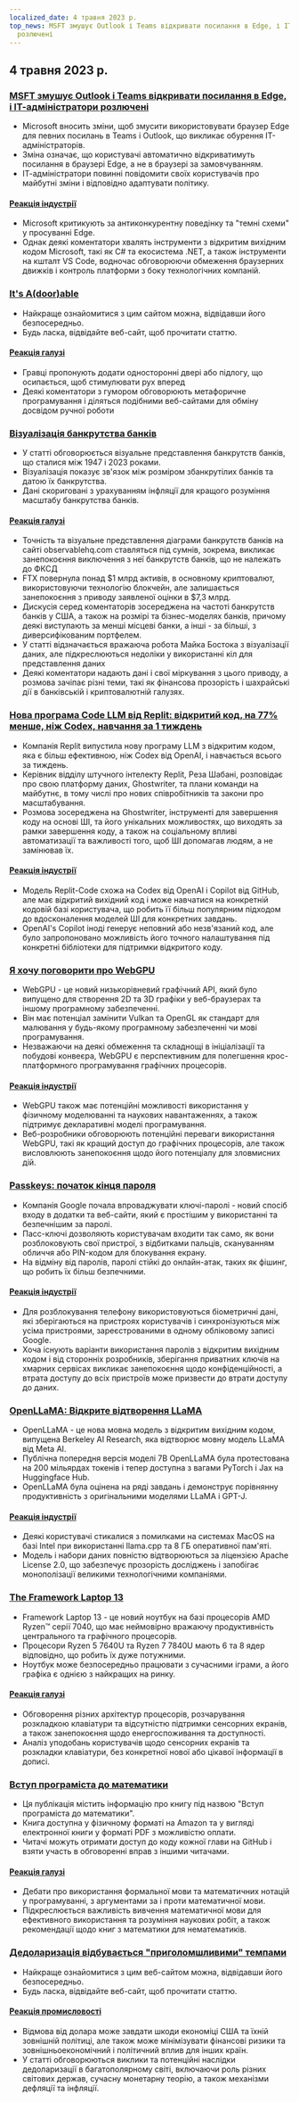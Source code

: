 ```yaml
---
localized_date: 4 травня 2023 р.
top_news: MSFT змушує Outlook і Teams відкривати посилання в Edge, і ІТ-адміністратори
  розлючені
---
```


## 4 травня 2023 р.

### [MSFT змушує Outlook і Teams відкривати посилання в Edge, і ІТ-адміністратори розлючені](https://www.theverge.com/2023/5/3/23709297/microsoft-edge-force-outlook-teams-web-links-open)

- Microsoft вносить зміни, щоб змусити використовувати браузер Edge для певних посилань в Teams і Outlook, що викликає обурення ІТ-адміністраторів.
- Зміна означає, що користувачі автоматично відкриватимуть посилання в браузері Edge, а не в браузері за замовчуванням.
- ІТ-адміністратори повинні повідомити своїх користувачів про майбутні зміни і відповідно адаптувати політику.

#### [Реакція індустрії](http://news.ycombinator.com/item?id=35800158)

- Microsoft критикують за антиконкурентну поведінку та "темні схеми" у просуванні Edge.
- Однак деякі коментатори хвалять інструменти з відкритим вихідним кодом Microsoft, такі як C# та екосистема .NET, а також інструменти на кшталт VS Code, водночас обговорюючи обмеження браузерних движків і контроль платформи з боку технологічних компаній.

### [It's A(door)able](https://ncase.me/door/)

- Найкраще ознайомитися з цим сайтом можна, відвідавши його безпосередньо.
- Будь ласка, відвідайте веб-сайт, щоб прочитати статтю.

#### [Реакція галузі](http://news.ycombinator.com/item?id=35800492)

- Гравці пропонують додати односторонні двері або підлогу, що осипається, щоб стимулювати рух вперед
- Деякі коментатори з гумором обговорюють метафоричне програмування і діляться подібними веб-сайтами для обміну досвідом ручної роботи

### [Візуалізація банкрутства банків](https://observablehq.com/@mbostock/bank-failures)

- У статті обговорюється візуальне представлення банкрутств банків, що сталися між 1947 і 2023 роками.
- Візуалізація показує зв'язок між розміром збанкрутілих банків та датою їх банкрутства.
- Дані скориговані з урахуванням інфляції для кращого розуміння масштабу банкрутства банків.

#### [Реакція галузі](http://news.ycombinator.com/item?id=35795975)

- Точність та візуальне представлення діаграми банкрутств банків на сайті observablehq.com ставляться під сумнів, зокрема, викликає занепокоєння виключення з неї банкрутств банків, що не належать до ФКСД
- FTX повернула понад $1 млрд активів, в основному криптовалют, використовуючи технологію блокчейн, але залишається занепокоєння з приводу заявленої оцінки в $7,3 млрд.
- Дискусія серед коментаторів зосереджена на частоті банкрутств банків у США, а також на розмірі та бізнес-моделях банків, причому деякі виступають за менші місцеві банки, а інші - за більші, з диверсифікованим портфелем.
- У статті відзначається вражаюча робота Майка Бостока з візуалізації даних, але підкреслюються недоліки у використанні кіл для представлення даних
- Деякі коментатори надають дані і свої міркування з цього приводу, а розмова зачіпає різні теми, такі як фінансова прозорість і шахрайські дії в банківській і криптовалютній галузях.

### [Нова програма Code LLM від Replit: відкритий код, на 77% менше, ніж Codex, навчання за 1 тиждень](https://www.latent.space/p/reza-shabani#details)

- Компанія Replit випустила нову програму LLM з відкритим кодом, яка є більш ефективною, ніж Codex від OpenAI, і навчається всього за тиждень.
- Керівник відділу штучного інтелекту Replit, Реза Шабані, розповідає про свою платформу даних, Ghostwriter, та плани команди на майбутнє, в тому числі про нових співробітників та закони про масштабування.
- Розмова зосереджена на Ghostwriter, інструменті для завершення коду на основі ШІ, та його унікальних можливостях, що виходять за рамки завершення коду, а також на соціальному впливі автоматизації та важливості того, щоб ШІ допомагав людям, а не замінював їх.

#### [Реакція індустрії](http://news.ycombinator.com/item?id=35803435)

- Модель Replit-Code схожа на Codex від OpenAI і Copilot від GitHub, але має відкритий вихідний код і може навчатися на конкретній кодовій базі користувача, що робить її більш популярним підходом до вдосконалення моделей ШІ для конкретних завдань.
- OpenAI's Copilot іноді генерує неповний або незв'язаний код, але було запропоновано можливість його точного налаштування під конкретні бібліотеки для підтримки відкритого коду.

### [Я хочу поговорити про WebGPU](https://cohost.org/mcc/post/1406157-i-want-to-talk-about-webgpu)

- WebGPU - це новий низькорівневий графічний API, який було випущено для створення 2D та 3D графіки у веб-браузерах та іншому програмному забезпеченні.
- Він має потенціал замінити Vulkan та OpenGL як стандарт для малювання у будь-якому програмному забезпеченні чи мові програмування.
- Незважаючи на деякі обмеження та складнощі в ініціалізації та побудові конвеєра, WebGPU є перспективним для полегшення крос-платформного програмування графічних процесорів.

#### [Реакція індустрії](http://news.ycombinator.com/item?id=35800988)

- WebGPU також має потенційні можливості використання у фізичному моделюванні та наукових навантаженнях, а також підтримує декларативні моделі програмування.
- Веб-розробники обговорюють потенційні переваги використання WebGPU, такі як кращий доступ до графічних процесорів, але також висловлюють занепокоєння щодо його потенціалу для зловмисних дій.

### [Passkeys: початок кінця пароля](https://blog.google/technology/safety-security/the-beginning-of-the-end-of-the-password/)

- Компанія Google почала впроваджувати ключі-паролі - новий спосіб входу в додатки та веб-сайти, який є простішим у використанні та безпечнішим за паролі.
- Пасс-ключі дозволяють користувачам входити так само, як вони розблоковують свої пристрої, з відбитками пальців, скануванням обличчя або PIN-кодом для блокування екрану.
- На відміну від паролів, паролі стійкі до онлайн-атак, таких як фішинг, що робить їх більш безпечними.

#### [Реакція індустрії](http://news.ycombinator.com/item?id=35801392)

- Для розблокування телефону використовуються біометричні дані, які зберігаються на пристроях користувачів і синхронізуються між усіма пристроями, зареєстрованими в одному обліковому записі Google.
- Хоча існують варіанти використання паролів з відкритим вихідним кодом і від сторонніх розробників, зберігання приватних ключів на хмарних сервісах викликає занепокоєння щодо конфіденційності, а втрата доступу до всіх пристроїв може призвести до втрати доступу до даних.

### [OpenLLaMA: Відкрите відтворення LLaMA](https://github.com/openlm-research/open_llama)

- OpenLLaMA - це нова мовна модель з відкритим вихідним кодом, випущена Berkeley AI Research, яка відтворює мовну модель LLaMA від Meta AI.
- Публічна попередня версія моделі 7B OpenLLaMA була протестована на 200 мільярдах токенів і тепер доступна з вагами PyTorch і Jax на Huggingface Hub.
- OpenLLaMA була оцінена на ряді завдань і демонструє порівнянну продуктивність з оригінальними моделями LLaMA і GPT-J.

#### [Реакція індустрії](http://news.ycombinator.com/item?id=35798888)

- Деякі користувачі стикалися з помилками на системах MacOS на базі Intel при використанні llama.cpp та 8 ГБ оперативної пам'яті.
- Модель і набори даних повністю відтворюються за ліцензією Apache License 2.0, що забезпечує прозорість досліджень і запобігає монополізації великими технологічними компаніями.

### [The Framework Laptop 13](https://frame.work/blog/announcing-the-framework-laptop-13-powered-by-amd-ryzen)

- Framework Laptop 13 - це новий ноутбук на базі процесорів AMD Ryzen™ серії 7040, що має неймовірно вражаючу продуктивність центрального та графічного процесорів.
- Процесори Ryzen 5 7640U та Ryzen 7 7840U мають 6 та 8 ядер відповідно, що робить їх дуже потужними.
- Ноутбук може безпосередньо працювати з сучасними іграми, а його графіка є однією з найкращих на ринку.

#### [Реакція галузі](http://news.ycombinator.com/item?id=35802210)

- Обговорення різних архітектур процесорів, розчарування розкладкою клавіатури та відсутністю підтримки сенсорних екранів, а також занепокоєння щодо енергоспоживання та доступності.
- Аналіз уподобань користувачів щодо сенсорних екранів та розкладки клавіатури, без конкретної нової або цікавої інформації в дописі.

### [Вступ програміста до математики](https://pimbook.org)

- Ця публікація містить інформацію про книгу під назвою "Вступ програміста до математики".
- Книга доступна у фізичному форматі на Amazon та у вигляді електронної книги у форматі PDF з можливістю оплати.
- Читачі можуть отримати доступ до коду кожної глави на GitHub і взяти участь в обговоренні вправ з іншими читачами.

#### [Реакція галузі](http://news.ycombinator.com/item?id=35800136)

- Дебати про використання формальної мови та математичних нотацій у програмуванні, з аргументами за і проти математичної мови.
- Підкреслюється важливість вивчення математичної мови для ефективного використання та розуміння наукових робіт, а також рекомендації щодо книг з математики для нематематиків.

### [Дедоларизація відбувається "приголомшливими" темпами](https://www.bloomberg.com/news/articles/2023-04-18/de-dollarization-is-happening-at-a-stunning-pace-jen-says)

- Найкраще ознайомитися з цим веб-сайтом можна, відвідавши його безпосередньо.
- Будь ласка, відвідайте веб-сайт, щоб прочитати статтю.

#### [Реакція промисловості](http://news.ycombinator.com/item?id=35796915)

- Відмова від долара може завдати шкоди економіці США та їхній зовнішній політиці, але також може мінімізувати фінансові ризики та зовнішньоекономічний і політичний вплив для інших країн.
- У статті обговорюються виклики та потенційні наслідки дедоларизації в багатополярному світі, включаючи роль різних світових держав, сучасну монетарну теорію, а також механізми дефляції та інфляції.

</Steps>
